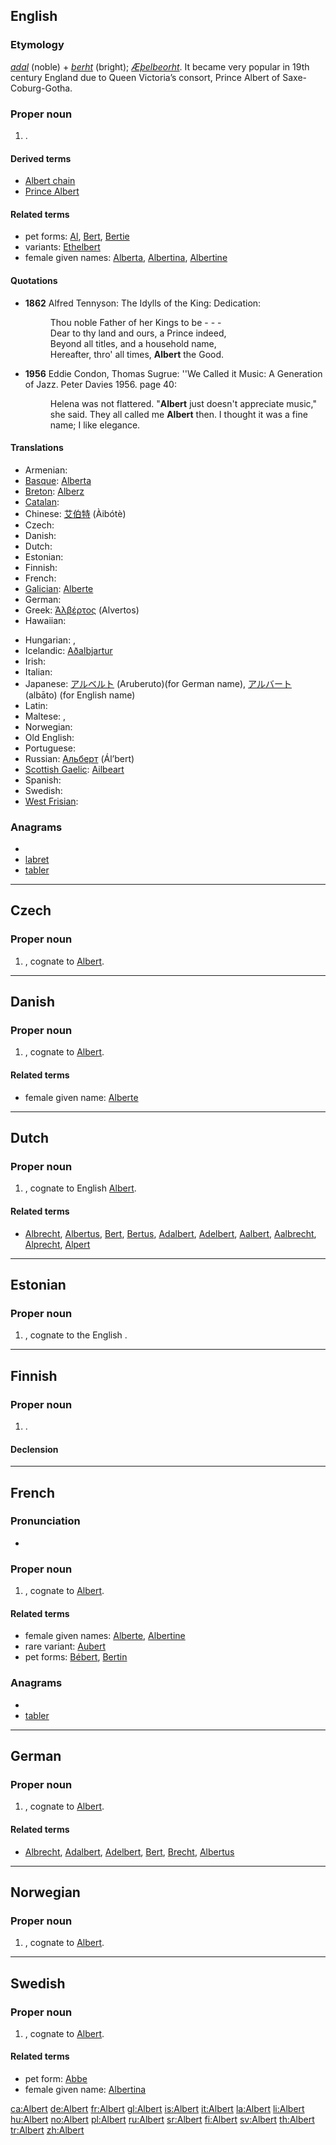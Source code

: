 ==English==

===Etymology===
{{etyl|gem}} ''[[adal]]'' (noble) + ''[[berht]]'' (bright); {{etyl|ang}} ''[[Æþelbeorht]]''. It became very popular in 19th century England due to Queen Victoria’s consort, Prince Albert of Saxe-Coburg-Gotha.

===Proper noun===
{{en-proper noun}}

# {{given name|male|from=Germanic}}.

====Derived terms====
* [[Albert chain]]
* [[Prince Albert]]

====Related terms====
* pet forms: [[Al]], [[Bert]], [[Bertie]]
* variants: [[Ethelbert]]
* female given names: [[Alberta]], [[Albertina]], [[Albertine]]

====Quotations====
* '''1862''' Alfred Tennyson: The Idylls of the King: Dedication:
*: Thou noble Father of her Kings to be - - -
*: Dear to thy land and ours, a Prince indeed,
*: Beyond all titles, and a household name,
*: Hereafter, thro' all times, '''Albert''' the Good.
* '''1956''' Eddie Condon, Thomas Sugrue: ''We Called it Music: A Generation of Jazz. Peter Davies 1956. page 40:
*: Helena was not flattered. "'''Albert''' just doesn't appreciate music," she said. They all called me '''Albert''' then. I thought it was a fine name; I like elegance.

====Translations====
{{trans-top|male given name}}
* Armenian: {{t-|hy|Ալբերտ|tr=Albert}}
* [[Basque]]: [[Alberta]]
* [[Breton]]: [[Alberz]]
* [[Catalan]]: {{t+|ca|Albert}}
* Chinese: [[艾伯特]] (Àibótè)
* Czech: {{t-|cs|Albert}}
* Danish: {{t-|da|Albert}}
* Dutch: {{t-|nl|Albert}}
* Estonian: {{t-|et|Albert}}
* Finnish: {{t+|fi|Pertti}}
* French: {{t+|fr|Albert}}
* [[Galician]]: [[Alberte]]
* German: {{t+|de|Albert}}
* Greek: [[Άλβέρτος]] (Alvertos)
* Hawaiian: {{tø|haw|ʻAlapaki|xs=Hawaiian}}
{{trans-mid}}
* Hungarian: {{t+|hu|Béla}},  {{t|hu|Albert}}
* Icelandic: [[Aðalbjartur]]
* Irish: {{t-|ga|Ailbhe|xs=Irish}}
* Italian: {{t+|it|Alberto}}
* Japanese: [[アルベルト]] (Aruberuto)(for German name), [[アルバート]] (albāto) (for English name)
* Latin: {{t+|la|Albertus}}
* Maltese: {{t-|ml|Albert|xs=Malayalam}}, {{t|ml|Bertu|xs=Malayalam}}
* Norwegian: {{t+|no|Albert}}
* Old English: {{t-|ang|Æþelbeorht|xs=Old English}}
* Portuguese: {{t-|pt|Alberto}}
* Russian: [[Альберт]] (Ál’bert)
* [[Scottish Gaelic]]: [[Ailbeart]]
* Spanish: {{t-|es|Alberto}}
* Swedish: {{t+|sv|Albert}}
* [[West Frisian]]: {{t-|fy|Albert|xs=West Frisian}}
{{trans-bottom}}

===Anagrams===
* {{alphagram|abelrt}}
* [[labret#English|labret]]
* [[tabler#English|tabler]]

----

==Czech==
{{wikipedia|lang=cs}}

===Proper noun===
{{cs-proper noun|g=m}}

# {{given name|male|lang=cs}}, cognate to [[#English|Albert]].

----

==Danish==

===Proper noun===
{{infl|da|proper noun}}

# {{given name|male|lang=da}}, cognate to [[#English|Albert]].

====Related terms====
* female given name: [[Alberte]]

----

==Dutch==

===Proper noun===
{{infl|nl|proper noun}}

# {{given name|male|lang=nl}}, cognate to English [[#English|Albert]].

====Related terms====
* [[Albrecht]], [[Albertus]], [[Bert]], [[Bertus]], [[Adalbert]], [[Adelbert]], [[Aalbert]], [[Aalbrecht]], [[Alprecht]], [[Alpert]]

----

==Estonian==

===Proper noun===
{{infl|et|proper noun}}

# {{given name|male|lang=et}}, cognate to the English {{l|en|Albert}}.

----

==Finnish==

===Proper noun===
{{infl|fi|proper noun}}

# {{given name|male|lang=fi}}.

====Declension====
{{fi-decl-tuoli|Albert}}

----

==French==

===Pronunciation===
* {{audio|Fr-Paris--Albert.ogg|Audio (Paris)}}

===Proper noun===
{{infl|fr|proper noun}}

# {{given name|male|lang=fr}}, cognate to [[#English|Albert]].

====Related terms====
* female given names: [[Alberte]], [[Albertine]]
* rare variant: [[Aubert]]
* pet forms: [[Bébert]], [[Bertin]]

===Anagrams===
* {{alphagram|abelrt}}
* [[tabler#French|tabler]]

----

==German==

===Proper noun===
{{infl|de|proper noun}}

# {{given name|male|lang=de}}, cognate to [[#English|Albert]].

====Related terms====
* [[Albrecht]], [[Adalbert]], [[Adelbert]], [[Bert]], [[Brecht]], [[Albertus]]

----

==Norwegian==

===Proper noun===
{{infl|no|proper noun}}

# {{given name|male|lang=no}}, cognate to [[#English|Albert]].

----

==Swedish==

===Proper noun===
{{infl|sv|proper noun}}

# {{given name|male|lang=sv}}, cognate to [[#English|Albert]].

====Related terms====
* pet form: [[Abbe]]
* female given name: [[Albertina]]

[[ca:Albert]]
[[de:Albert]]
[[fr:Albert]]
[[gl:Albert]]
[[is:Albert]]
[[it:Albert]]
[[la:Albert]]
[[li:Albert]]
[[hu:Albert]]
[[no:Albert]]
[[pl:Albert]]
[[ru:Albert]]
[[sr:Albert]]
[[fi:Albert]]
[[sv:Albert]]
[[th:Albert]]
[[tr:Albert]]
[[zh:Albert]]